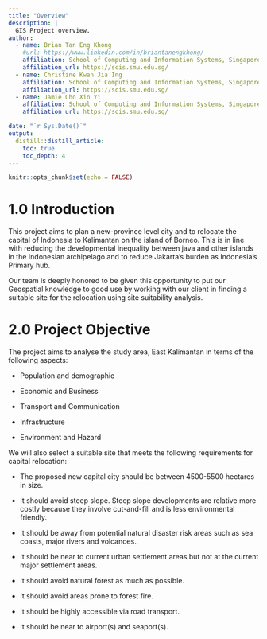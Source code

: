 ```yaml
---
title: "Overview"
description: |
  GIS Project overview.
author:
  - name: Brian Tan Eng Khong 
    #url: https://www.linkedin.com/in/briantanengkhong/
    affiliation: School of Computing and Information Systems, Singapore Management University
    affiliation_url: https://scis.smu.edu.sg/
  - name: Christine Kwan Jia Ing
    affiliation: School of Computing and Information Systems, Singapore Management University
    affiliation_url: https://scis.smu.edu.sg/
  - name: Jamie Cho Xin Yi
    affiliation: School of Computing and Information Systems, Singapore Management University
    affiliation_url: https://scis.smu.edu.sg/  

date: "`r Sys.Date()`"
output: 
  distill::distill_article:
    toc: true
    toc_depth: 4
---
```


```r
knitr::opts_chunk$set(echo = FALSE)
```

# 1.0	Introduction 
This project aims to plan a new-province level city and to relocate the capital of Indonesia to Kalimantan on the island of Borneo. This is in line with reducing the developmental inequality between java and other islands in the Indonesian archipelago and to reduce Jakarta's burden as Indonesia's Primary hub.

Our team is deeply honored to be given this opportunity to put our Geospatial knowledge to good use by working with our client in finding a suitable site for the relocation using site suitability analysis. 


# 2.0 Project Objective
The project aims to analyse the study area, East Kalimantan in terms of the following aspects:

+ Population and demographic

+ Economic and Business

+ Transport and Communication

+ Infrastructure

+ Environment and Hazard


We will also select a suitable site that meets the following requirements for capital relocation:

+ The proposed new capital city should be between 4500-5500 hectares in size.
       
+ It should avoid steep slope. Steep slope developments are relative more costly because they involve cut-and-fill and is less environmental friendly.
      
+ It should be away from potential natural disaster risk areas such as sea coasts, major rivers and volcanoes.
      
+ It should be near to current urban settlement areas but not at the current major settlement areas.
       
+ It should avoid natural forest as much as possible.
      
+ It should avoid areas prone to forest fire.
       
+ It should be highly accessible via road transport.
       
+ It should be near to airport(s) and seaport(s).


